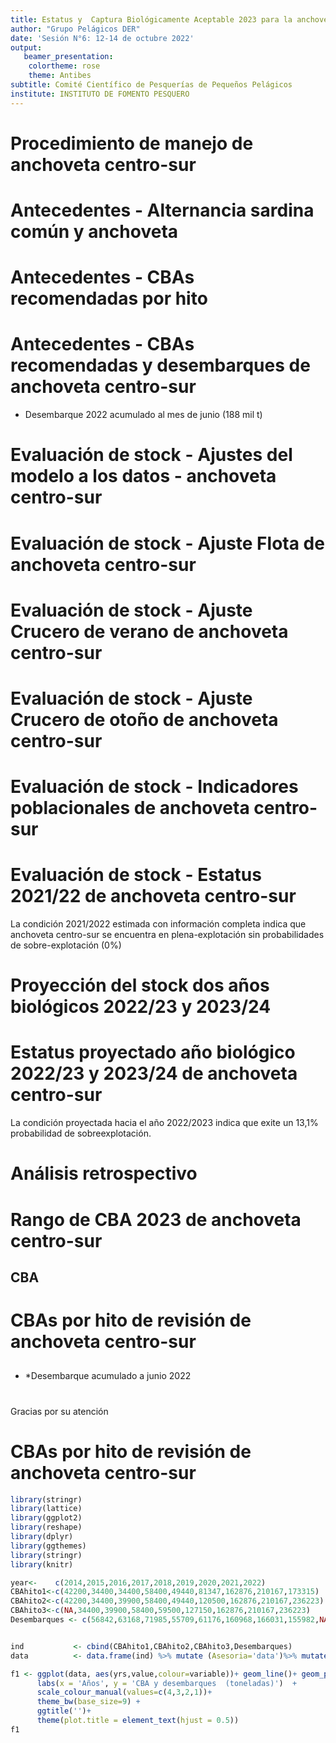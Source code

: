 ```yaml
---
title: Estatus y  Captura Biológicamente Aceptable 2023 para la anchoveta de las Regiones de Valparaíso a Los Lagos.
author: "Grupo Pelágicos DER"
date: 'Sesión N°6: 12-14 de octubre 2022'
output:
   beamer_presentation:
    colortheme: rose
    theme: Antibes
subtitle: Comité Científico de Pesquerías de Pequeños Pelágicos
institute: INSTITUTO DE FOMENTO PESQUERO
---
```


# \small Procedimiento de manejo de anchoveta centro-sur

```{=tex}
\begin{center}
\includegraphics[width=0.9\textwidth]{Figuras/Fig11.png}
\end{center}
```

#  \small Antecedentes - Alternancia sardina común y anchoveta

```{=tex}
\begin{center}
\includegraphics[width=0.9\textwidth]{Figuras/CCTPP_alternanciaEstatus-1.pdf}
\end{center}
```


# \small Antecedentes - CBAs recomendadas por hito

```{=tex}
\begin{center}
\includegraphics[width=0.45\textwidth]{Figuras/CCTPP_alternaciaCBA-1.pdf}
\includegraphics[width=0.45\textwidth]{Figuras/CCTPP_alternaciaCBA1eraRevision-1.pdf}
\includegraphics[width=0.45\textwidth]{Figuras/CCTPP_alternaciaCBA2daRevision-1.pdf}
\end{center}
```


# \small Antecedentes - CBAs recomendadas y desembarques de anchoveta centro-sur


```{=tex}
\begin{center}
\includegraphics[width=0.9\textwidth]{FigurasCCTPP_Octubre/CCTPP_CBAporHito-1.pdf}
\end{center}
```

* Desembarque 2022 acumulado al mes de junio (188 mil t)


# \small Evaluación de stock - Ajustes del modelo a los datos - anchoveta centro-sur

```{=tex}

\begin{figure}
\includegraphics[width=0.75\textwidth]{Figuras/Fig22-1.pdf}
\end{figure}

```

# \small Evaluación de stock - Ajuste Flota de anchoveta centro-sur

```{=tex}

\begin{figure}
\includegraphics[width=0.75\textwidth]{Figuras/Fig24-1.pdf}
\end{figure}

```
# \small Evaluación de stock - Ajuste Crucero de verano de anchoveta centro-sur

```{=tex}

\begin{figure}
\includegraphics[width=0.75\textwidth]{Figuras/Fig25-1.pdf}
\end{figure}

```
# \small Evaluación de stock - Ajuste Crucero de otoño de anchoveta centro-sur

```{=tex}

\begin{figure}
\includegraphics[width=0.75\textwidth]{Figuras/Fig26-1.pdf}
\end{figure}

```

# \small Evaluación de stock - Indicadores poblacionales de anchoveta centro-sur

```{=tex}

\begin{figure}
\includegraphics[width=0.75\textwidth]{Figuras/Fig30-1.pdf}
\end{figure}

```


# \small Evaluación de stock - Estatus  2021/22 de anchoveta centro-sur


```{=tex}
\begin{columns}
\column{0.6\textwidth}
\begin{figure}
\includegraphics[width=0.95\textwidth]{Figuras/Fig34-1.pdf}
\end{figure}

\column{0.5\textwidth}
\begin{figure}
\includegraphics[width=1\textwidth]{Figuras/Fig35a-1.pdf}
\end{figure}
\end{columns}

```

La condición 2021/2022 estimada con información completa indica que anchoveta centro-sur se encuentra en plena-explotación sin probabilidades de sobre-explotación (0%)

# \small Proyección del stock dos años biológicos 2022/23 y  2023/24 



```{=tex}

\begin{figure}[h!]
\includegraphics[width=0.85\textwidth]{Figuras/Fig34a-1.pdf}
\end{figure}

```



# \small Estatus proyectado año biológico 2022/23 y 2023/24 de anchoveta centro-sur


```{=tex}
\begin{figure}[h!]
\centering
\includegraphics[width=0.32\textwidth]{Figuras/Fig46-1.pdf}
\includegraphics[width=0.32\textwidth]{Figuras/Fig47-1.pdf}
\includegraphics[width=0.32\textwidth]{Figuras/Fig48-1.pdf}
\end{figure}
```
  \tiny
  
La condición proyectada hacia el año 2022/2023 indica que exite un 13,1%  probabilidad de sobreexplotación. 

# \small Análisis retrospectivo


```{=tex}

\begin{figure}[h!]
\includegraphics[width=0.7\textwidth]{Figuras/Fig28-1.pdf}
\end{figure}

```





# \small Rango de CBA  2023 de anchoveta centro-sur

## CBA 


```{=tex}
\begin{table}[h!]
 \small
    \centering
    \resizebox{11cm}{!} {
    \begin{tabular}{c|ccc|ccc}
    \hline 
  Percentiles   & \multicolumn{3}{c}{$CBA_{2023}$}                     & \multicolumn{3}{c}{$CBA_{2023}-2\%descarte$}  \\
  de            & \multicolumn{3}{c}{\textit{Escenarios de reclutamiento}}    & \multicolumn{3}{c}{\textit{Escenarios de reclutamiento}}  \\ 
   $C_{RMS}$    & $R_{1997-2009}$ & $R_{histórico}$  & $R_{2010-2022}$ & $R_{1997-2009}$ & $R_{histórico}$  & $R_{2010-2022}$\\ \hline 
  mean   &  219.450  & 204.080  & 193.890 & 215.060 & 200.000 & 190.020  \\ 
  sd     &   41.713  &  41.492  & 41.204  & 40.878  &  40.662 & 40.380 \\ \hline 
  10\%   &  165.993  & 150.906  & 141.085 & 162.673 & 147.890 & 138.271 \\ 
  20\%   &  184.343  & 169.159  & 159.212 & 180.656 & 165.778 & 156.035 \\
  30\%   &  197.576  & 182.322  & 172.283 & 193.624 & 178.677 & 168.845 \\ 
  40\%   &  208.882  & 193.568  & 183.451 & 204.704 & 189.698 & 179.790 \\
  50\%   &  219.450  & 204.080  & 193.890 & 215.060 & 200.000 & 190.020   \\ \hline
  \end{tabular}}
        \end{table}
```


# CBAs  por hito de revisión de anchoveta centro-sur

##


```{=tex}
\begin{table}[h!]
 \small
    \centering
    \resizebox{10cm}{!} {
    \begin{tabular}{|c|c|c|c|c|l|}
    \hline 
AÑO  & CBA inicial  & 1era revisión CBA  & 2da revisión CBA  & Desembarques  & Diferencia entre   \\ 
     & (t)          & (t)                & (t)               & (t)           &  desembarque y CBA \\ \hline
2014 & 42.200     & 42.200           & -               & 56.842   & 1,3 veces la CBA \\ 
2015 & 34.400     & 34.400           & 34.400          & 63.168   & 1,84 veces la CBA \\
2016 & 34.400     & 39.900           & 39.900          & 71.985   & 1,80 veces la CBA \\ 
2017 & 58.400     & 58.400           & 58.400          & 55.709   & 0,95 veces la CBA \\
2018 & 49.440     & 49.440           & 59.500          & 61.176   & 1,03 veces la CBA \\ 
2019 & 81.347     & 120.500          & 127.150         & 160.968  & 1,27 veces la CBA \\
2020 & 162.876    & 162.876          & 162.876         & 166.031  & 1,02 veces la CBA \\  
2021 & 210.167    & 210.167          & 210.167         & 170.072  & 0,81 veces la CBA \\ 
2022 & 173.315    & 236.223          & -               & 188.248* & 0,79 veces la CBA**  \\  \hline
  \end{tabular}}
        \end{table}
```

\footnotesize

* \*Desembarque acumulado a junio 2022


#

Gracias por su atención

# CBAs  por hito de revisión de anchoveta centro-sur

```r
library(stringr)
library(lattice)
library(ggplot2)
library(reshape)
library(dplyr)
library(ggthemes)
library(stringr)
library(knitr)

year<-    c(2014,2015,2016,2017,2018,2019,2020,2021,2022)
CBAhito1<-c(42200,34400,34400,58400,49440,81347,162876,210167,173315)
CBAhito2<-c(42200,34400,39900,58400,49440,120500,162876,210167,236223)
CBAhito3<-c(NA,34400,39900,58400,59500,127150,162876,210167,236223)
Desembarques <- c(56842,63168,71985,55709,61176,160968,166031,155982,NA)


ind           <- cbind(CBAhito1,CBAhito2,CBAhito3,Desembarques) 
data          <- data.frame(ind) %>% mutate (Asesoria='data')%>% mutate (yrs= year)%>%melt(id.var=c('yrs', 'Asesoria'))

f1 <- ggplot(data, aes(yrs,value,colour=variable))+ geom_line()+ geom_point( size=2, shape=21, fill="white") + 
      labs(x = 'Años', y = 'CBA y desembarques  (toneladas)')  +
      scale_colour_manual(values=c(4,3,2,1))+
      theme_bw(base_size=9) + 
      ggtitle('')+
      theme(plot.title = element_text(hjust = 0.5))
f1

```




